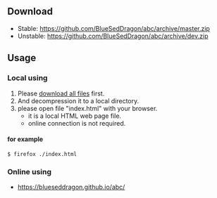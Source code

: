 == Download ==
* Stable: https://github.com/BlueSedDragon/abc/archive/master.zip
* Unstable: https://github.com/BlueSedDragon/abc/archive/dev.zip

== Usage ==

=== Local using ===
# Please [[#Download|download all files]] first.
# And decompression it to a local directory.
# please open file "index.html" with your browser.
#* it is a local HTML web page file.
#* online connection is not required.
==== for example ====
<code>$ firefox ./index.html</code>

=== Online using ===
* https://blueseddragon.github.io/abc/

